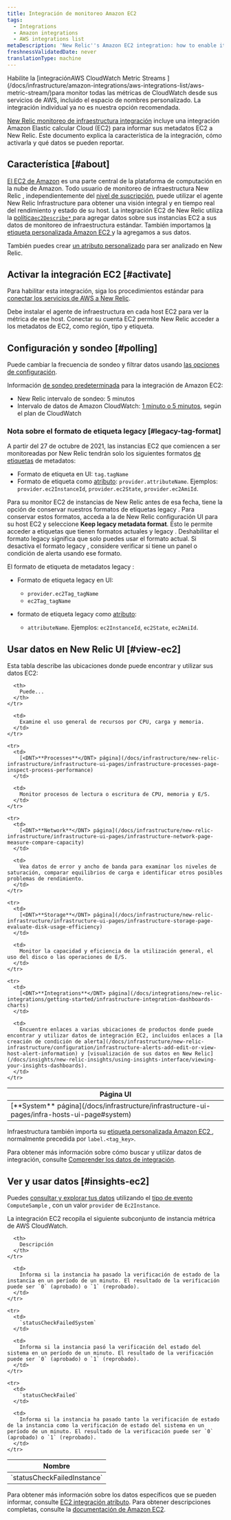 ```yaml
---
title: Integración de monitoreo Amazon EC2
tags:
  - Integrations
  - Amazon integrations
  - AWS integrations list
metaDescription: 'New Relic''s Amazon EC2 integration: how to enable it, and what data it reports.'
freshnessValidatedDate: never
translationType: machine
---
```


<Callout variant="important">
  Habilite la [integraciónAWS CloudWatch Metric Streams ](/docs/infrastructure/amazon-integrations/aws-integrations-list/aws-metric-stream/)para monitor todas las métricas de CloudWatch desde sus servicios de AWS, incluido el espacio de nombres personalizado. La integración individual ya no es nuestra opción recomendada.
</Callout>

[New Relic monitoreo de infraestructura integración](/docs/infrastructure/integrations-getting-started/getting-started/introduction-infrastructure-integrations) incluye una integración Amazon Elastic calcular Cloud (EC2) para informar sus metadatos EC2 a New Relic. Este documento explica la característica de la integración, cómo activarla y qué datos se pueden reportar.

## Característica [#about]

[El EC2 de Amazon](https://aws.amazon.com/ec2/) es una parte central de la plataforma de computación en la nube de Amazon. Todo usuario de monitoreo de infraestructura New Relic , independientemente del [nivel de suscripción](https://newrelic.com/infrastructure/pricing), puede utilizar el agente New Relic Infrastructure para obtener una visión integral y en tiempo real del rendimiento y estado de su host. La integración EC2 de New Relic utiliza la [política`ec2Describe*` ](/docs/infrastructure/infrastructure-integrations/getting-started/integrations-managed-policies)para agregar datos sobre sus instancias EC2 a sus datos de monitoreo de infraestructura estándar. También importamos [la etiqueta personalizada Amazon EC2 ](http://docs.aws.amazon.com/AWSEC2/latest/UserGuide/Using_Tags.html)y la agregamos a sus datos.

También puedes crear [un atributo personalizado](/docs/infrastructure/new-relic-infrastructure/configuration/configure-infrastructure-agent#attributes) para ser analizado en New Relic.

## Activar la integración EC2 [#activate]

Para habilitar esta integración, siga los procedimientos estándar para [conectar los servicios de AWS a New Relic](/docs/infrastructure/infrastructure-integrations/getting-started/connect-aws-integrations-infrastructure).

<Callout variant="important">
  Debe instalar el agente de infraestructura en cada host EC2 para ver la métrica de ese host. Conectar su cuenta EC2 permite New Relic acceder a los metadatos de EC2, como región, tipo y etiqueta.
</Callout>

## Configuración y sondeo [#polling]

Puede cambiar la frecuencia de sondeo y filtrar datos usando [las opciones de configuración](/docs/integrations/new-relic-integrations/getting-started/configure-polling-frequency-data-collection-cloud-integrations).

Información [de sondeo predeterminada](/docs/infrastructure/amazon-integrations/aws-integrations-list/aws-polling-intervals-infrastructure-integrations) para la integración de Amazon EC2:

* New Relic intervalo de sondeo: 5 minutos
* Intervalo de datos de Amazon CloudWatch: [1 minuto o 5 minutos](http://docs.aws.amazon.com/AmazonCloudWatch/latest/monitoring/ebs-metricscollected.html), según el plan de CloudWatch

### Nota sobre el formato de etiqueta legacy [#legacy-tag-format]

A partir del 27 de octubre de 2021, las instancias EC2 que comiencen a ser monitoreadas por New Relic tendrán solo los siguientes formatos [de etiquetas](/docs/new-relic-one/use-new-relic-one/core-concepts/use-tags-help-organize-find-your-data) de metadatos:

* Formato de etiqueta en UI: `tag.tagName`
* Formato de etiqueta como [atributo](/docs/using-new-relic/welcome-new-relic/get-started/glossary/#attribute): `provider.attributeName`. Ejemplos: `provider.ec2InstanceId`, `provider.ec2State`, `provider.ec2AmiId`.

Para su monitor EC2 de instancias de New Relic antes de esa fecha, tiene la opción de conservar nuestros formatos de etiquetas legacy . Para conservar estos formatos, acceda a la de New Relic configuración UI para su host EC2 y seleccione <DNT>**Keep legacy metadata format**</DNT>. Esto le permite acceder a etiquetas que tienen formatos actuales y legacy . Deshabilitar el formato legacy significa que solo puedes usar el formato actual. Si desactiva el formato legacy , considere verificar si tiene un panel o condición de alerta usando ese formato.

El formato de etiqueta de metadatos legacy :

* Formato de etiqueta legacy en UI:

  * `provider.ec2Tag_tagName`
  * `ec2Tag_tagName`

* formato de etiqueta legacy como [atributo](/docs/using-new-relic/welcome-new-relic/get-started/glossary/#attribute):

  * `attributeName`. Ejemplos: `ec2InstanceId`, `ec2State`, `ec2AmiId`.

## Usar datos en New Relic UI [#view-ec2]

Esta tabla describe las ubicaciones donde puede encontrar y utilizar sus datos EC2:

<table>
  <thead>
    <tr>
      <th style={{ width: "210px" }}>
        Página UI
      </th>

      <th>
        Puede...
      </th>
    </tr>
  </thead>

  <tbody>
    <tr>
      <td>
        [<DNT>**System**</DNT> página](/docs/infrastructure/infrastructure-ui-pages/infra-hosts-ui-page#system)
      </td>

      <td>
        Examine el uso general de recursos por CPU, carga y memoria.
      </td>
    </tr>

    <tr>
      <td>
        [<DNT>**Processes**</DNT> página](/docs/infrastructure/new-relic-infrastructure/infrastructure-ui-pages/infrastructure-processes-page-inspect-process-performance)
      </td>

      <td>
        Monitor procesos de lectura o escritura de CPU, memoria y E/S.
      </td>
    </tr>

    <tr>
      <td>
        [<DNT>**Network**</DNT> página](/docs/infrastructure/new-relic-infrastructure/infrastructure-ui-pages/infrastructure-network-page-measure-compare-capacity)
      </td>

      <td>
        Vea datos de error y ancho de banda para examinar los niveles de saturación, comparar equilibrios de carga e identificar otros posibles problemas de rendimiento.
      </td>
    </tr>

    <tr>
      <td>
        [<DNT>**Storage**</DNT> página](/docs/infrastructure/new-relic-infrastructure/infrastructure-ui-pages/infrastructure-storage-page-evaluate-disk-usage-efficiency)
      </td>

      <td>
        Monitor la capacidad y eficiencia de la utilización general, el uso del disco o las operaciones de E/S.
      </td>
    </tr>

    <tr>
      <td>
        [<DNT>**Integrations**</DNT> página](/docs/integrations/new-relic-integrations/getting-started/infrastructure-integration-dashboards-charts)
      </td>

      <td>
        Encuentre enlaces a varias ubicaciones de productos donde puede encontrar y utilizar datos de integración EC2, incluidos enlaces a [la creación de condición de alerta](/docs/infrastructure/new-relic-infrastructure/configuration/infrastructure-alerts-add-edit-or-view-host-alert-information) y [visualización de sus datos en New Relic](/docs/insights/new-relic-insights/using-insights-interface/viewing-your-insights-dashboards).
      </td>
    </tr>
  </tbody>
</table>

Infraestructura también importa su [etiqueta personalizada Amazon EC2 ](http://docs.aws.amazon.com/AWSEC2/latest/UserGuide/Using_Tags.html), normalmente precedida por `label.<tag_key>`.

Para obtener más información sobre cómo buscar y utilizar datos de integración, consulte [Comprender los datos de integración](/docs/infrastructure/integrations/find-use-infrastructure-integration-data).

## Ver y usar datos [#insights-ec2]

Puedes [consultar y explorar tus datos](/docs/using-new-relic/data/understand-data/query-new-relic-data) utilizando el [tipo de evento](/docs/data-apis/understand-data/new-relic-data-types/#event-data) `ComputeSample` , con un valor `provider` de `Ec2Instance`.

La integración EC2 recopila el siguiente subconjunto de instancia métrica de AWS CloudWatch.

<table style={{ fontSize: "12pt" }}>
  <thead>
    <tr>
      <th style={{ width: "230px" }}>
        Nombre
      </th>

      <th>
        Descripción
      </th>
    </tr>
  </thead>

  <tbody>
    <tr>
      <td>
        `statusCheckFailedInstance`
      </td>

      <td>
        Informa si la instancia ha pasado la verificación de estado de la instancia en un período de un minuto. El resultado de la verificación puede ser `0` (aprobado) o `1` (reprobado).
      </td>
    </tr>

    <tr>
      <td>
        `statusCheckFailedSystem`
      </td>

      <td>
        Informa si la instancia pasó la verificación del estado del sistema en un período de un minuto. El resultado de la verificación puede ser `0` (aprobado) o `1` (reprobado).
      </td>
    </tr>

    <tr>
      <td>
        `statusCheckFailed`
      </td>

      <td>
        Informa si la instancia ha pasado tanto la verificación de estado de la instancia como la verificación de estado del sistema en un período de un minuto. El resultado de la verificación puede ser `0` (aprobado) o `1` (reprobado).
      </td>
    </tr>
  </tbody>
</table>

Para obtener más información sobre los datos específicos que se pueden informar, consulte [EC2 integración atributo](/docs/infrastructure/new-relic-infrastructure/data-instrumentation/default-infrastructure-attributes-events#aws-ec2-attributes). Para obtener descripciones completas, consulte la [documentación de Amazon EC2](https://aws.amazon.com/documentation/ec2/).
